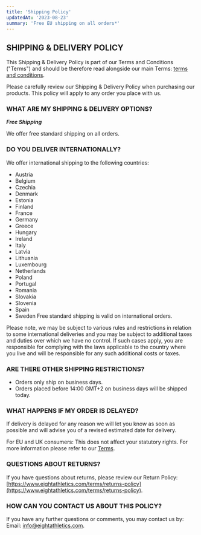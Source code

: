 ```yaml
---
title: 'Shipping Policy'
updatedAt: '2023-08-23'
summary: 'Free EU shipping on all orders*'
---
```


## SHIPPING & DELIVERY POLICY

This Shipping & Delivery Policy is part of our Terms and Conditions ("Terms") and should be therefore read alongside our main Terms: [terms and conditions](https://www.eightathletics.com/terms/terms-and-conditions).

Please carefully review our Shipping & Delivery Policy when purchasing our products. This policy will apply to any order you place with us.

### WHAT ARE MY SHIPPING & DELIVERY OPTIONS?

***Free Shipping***

We offer free standard shipping on all orders.

### DO YOU DELIVER INTERNATIONALLY?

We offer international shipping to the following countries:

  - Austria
  - Belgium
  - Czechia
  - Denmark
  - Estonia
  - Finland
  - France
  - Germany
  - Greece
  - Hungary
  - Ireland
  - Italy
  - Latvia
  - Lithuania
  - Luxembourg
  - Netherlands
  - Poland
  - Portugal
  - Romania
  - Slovakia
  - Slovenia
  - Spain
  - Sweden
Free standard shipping is valid on international orders.

Please note, we may be subject to various rules and restrictions in relation to some international deliveries and you may be subject to additional taxes and duties over which we have no control. If such cases apply, you are responsible for complying with the laws applicable to the country where you live and will be responsible for any such additional costs or taxes.

### ARE THERE OTHER SHIPPING RESTRICTIONS?

- Orders only ship on business days.
- Orders placed before 14:00 GMT+2 on business days will be shipped today.

### WHAT HAPPENS IF MY ORDER IS DELAYED?

If delivery is delayed for any reason we will let you know as soon as possible and will advise you of a revised estimated date for delivery.

For EU and UK consumers: This does not affect your statutory rights. For more information please refer to our [Terms](https://www.eightathletics.com/terms/terms-and-conditions).

### QUESTIONS ABOUT RETURNS?

If you have questions about returns, please review our Return Policy: [https://www.eightathletics.com/terms/returns-policy](https://www.eightathletics.com/terms/returns-policy).

### HOW CAN YOU CONTACT US ABOUT THIS POLICY?

If you have any further questions or comments, you may contact us by:
Email: [info@eightathletics.com](mailto:info@eightathletics.com).
